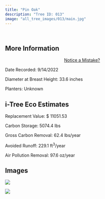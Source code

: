 ```yaml
---
title: "Pin Oak"
description: "Tree ID: 013"
image: "all_tree_images/013/main.jpg"
---
```


<br>

## **More Information**
::: column-margin
<center><a class="button" href="https://forms.gle/W6f5nwYxrM33hF4f7">Notice a Mistake?</a></center>
:::


Date Recorded:  9/14/2022

Diameter at Breast Height:  33.6  inches

Planters:  Unknown

## **i-Tree Eco Estimates**


 Replacement Value: $ 11051.53

 Carbon Storage:  5074.4  lbs

 Gross Carbon Removal:  62.4  lbs/year

 Avoided Runoff:  229.1  ft<sup>3</sup>/year

 Air Pollution Removal:  97.6  oz/year

## **Images**


 ![](all_tree_images/013/IMG_6349.jpg)

 ![](all_tree_images/013/main.jpg)
